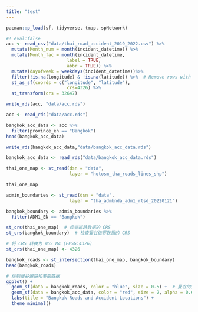 ```yaml
---
title: "test"
---
```


```r
pacman::p_load(sf, tidyverse, tmap, spNetwork)
```

```r
#! eval:false
acc <- read_csv("data/thai_road_accident_2019_2022.csv") %>%
  mutate(Month_num = month(incident_datetime)) %>%
  mutate(Month_fac = month(incident_datetime,
                       label = TRUE,
                       abbr = TRUE)) %>%
  mutate(dayofweek = weekdays(incident_datetime))%>%
  filter(!is.na(longitude) & !is.na(latitude)) %>%  # Remove rows with missing coordinates
  st_as_sf(coords = c("longitude", "latitude"),
                       crs=4326) %>%
  st_transform(crs = 32647)
```

```r
write_rds(acc, "data/acc.rds")
```

```r
acc <- read_rds("data/acc.rds")
```

```r
bangkok_acc_data <- acc %>%
  filter(province_en == "Bangkok")
head(bangkok_acc_data)
```

```r
write_rds(bangkok_acc_data,"data/bangkok_acc_data.rds")
```

```r
bangkok_acc_data <- read_rds("data/bangkok_acc_data.rds")
```

```r
thai_one_map <- st_read(dsn = "data",
                        layer = "hotosm_tha_roads_lines_shp")
```

```r
thai_one_map
```

```r
admin_boundaries <- st_read(dsn = "data",
                        layer = "tha_admbnda_adm1_rtsd_20220121")
```

```r
bangkok_boundary <- admin_boundaries %>%
  filter(ADM1_EN == "Bangkok")
```

```r
st_crs(thai_one_map)  # 检查道路数据的 CRS
st_crs(bangkok_boundary)  # 检查曼谷边界数据的 CRS
```

```r
# 将 CRS 转换为 WGS 84 (EPSG:4326)
st_crs(thai_one_map) <- 4326

```

```r
bangkok_roads <- st_intersection(thai_one_map, bangkok_boundary)
head(bangkok_roads)
```

```r
# 绘制曼谷道路和事故数据
ggplot() +
  geom_sf(data = bangkok_roads, color = "blue", size = 0.5) +  # 曼谷的道路数据
  geom_sf(data = bangkok_acc_data, color = "red", size = 2, alpha = 0.6) +  # 曼谷的事故点数据
  labs(title = "Bangkok Roads and Accident Locations") +
  theme_minimal()

```